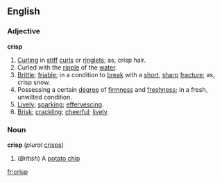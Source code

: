 ==English==

===Adjective===

'''crisp'''

#[[Curling]] in [[stiff]] [[curl]]s or [[ringlet]]s; as, crisp hair.
#Curled with the [[ripple]] of the [[water]].
#[[Brittle]]; [[friable]]; in a condition to [[break]] with a [[short]], [[sharp]] [[fracture]]; as, crisp snow.
#Possessing a certain [[degree]] of [[firmness]] and [[freshness]]; in a fresh, unwilted condition.
#[[Lively]]; [[sparking]]; [[effervescing]].
#[[Brisk]]; [[crackling]]; [[cheerful]]; [[lively]].

===Noun===
'''crisp''' (''plural'' [[crisps]])
#(''British'') A [[potato chip]]

[[fr:crisp]]